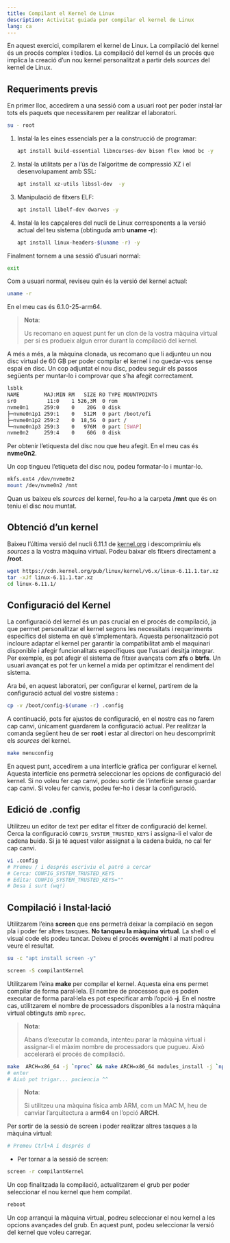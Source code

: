 ```yaml
---
title: Compilant el Kernel de Linux
description: Activitat guiada per compilar el kernel de Linux
lang: ca
---
```


En aquest exercici, compilarem el kernel de Linux. La compilació del kernel és un procés complex i tedios. La compilació del kernel és un procés que implica la creació d'un nou kernel personalitzat a partir dels *sources* del kernel de Linux.

## Requeriments previs

En primer lloc, accedirem a una sessió com a usuari root per poder instal·lar tots els paquets que necessitarem per realitzar el laboratori.

```sh
su - root
```

1. Instal·la les eines essencials per a la construcció de programar:

    ```sh
    apt install build-essential libncurses-dev bison flex kmod bc -y
    ```

2. Instal·la utilitats per a l'ús de l'algoritme de compressió XZ i el desenvolupament amb SSL:

    ```sh
    apt install xz-utils libssl-dev  -y
    ```

3. Manipulació de fitxers ELF:

    ```sh
    apt install libelf-dev dwarves -y
    ```

4. Instal·la les capçaleres del nucli de Linux corresponents a la versió actual del teu sistema (obtinguda amb **uname -r**):

    ```sh
    apt install linux-headers-$(uname -r) -y 
    ```

Finalment tornem a una sessió d'usuari normal:

```sh
exit
```

Com a usuari normal, reviseu quin és la versió del kernel actual:

```sh
uname -r
```

En el meu cas és 6.1.0-25-arm64.

> **Nota**:
>
> Us recomano en aquest punt fer un clon de la vostra màquina virtual per si es produeix algun error durant la compilació del kernel.

A més a més, a la màquina clonada, us recomano que li adjunteu un nou disc virtual de 60 GB per poder compilar el kernel i no quedar-vos sense espai en disc. Un cop adjuntat el nou disc, podeu seguir els passos següents per muntar-lo i comprovar que s'ha afegit correctament.

```sh
lsblk
NAME        MAJ:MIN RM   SIZE RO TYPE MOUNTPOINTS
sr0          11:0    1 526,3M  0 rom
nvme0n1     259:0    0    20G  0 disk
├─nvme0n1p1 259:1    0   512M  0 part /boot/efi
├─nvme0n1p2 259:2    0  18,5G  0 part /
└─nvme0n1p3 259:3    0   976M  0 part [SWAP]
nvme0n2     259:4    0    60G  0 disk 
```

Per obtenir l'etiquesta del disc nou que heu afegit. En el meu cas és **nvme0n2**.

Un cop tingueu l'etiqueta del disc nou, podeu formatar-lo i muntar-lo.

```sh
mkfs.ext4 /dev/nvme0n2
mount /dev/nvme0n2 /mnt
```

Quan us baixeu els *sources* del kernel, feu-ho a la carpeta **/mnt** que és on teniu el disc nou muntat.

## Obtenció d'un kernel

Baixeu l'última versió del nucli 6.11.1 de [kernel.org](https://www.kernel.org/) i descomprimiu els *sources* a la vostra màquina virtual. Podeu baixar els fitxers directament a **/root**.

```sh
wget https://cdn.kernel.org/pub/linux/kernel/v6.x/linux-6.11.1.tar.xz
tar -xJf linux-6.11.1.tar.xz
cd linux-6.11.1/
```

## Configuració del Kernel

La configuració del kernel és un pas crucial en el procés de compilació, ja que permet personalitzar el kernel segons les necessitats i requeriments específics del sistema en què s'implementarà. Aquesta personalització pot incloure adaptar el kernel per garantir la compatibilitat amb el maquinari disponible i afegir funcionalitats específiques que l'usuari desitja integrar. Per exemple, es pot afegir el sistema de fitxer avançats com **zfs** o **btrfs**. Un usuari avançat es pot fer un kernel a mida per optimitzar el rendiment del sistema.

Ara bé, en aquest laboratori, per configurar el kernel, partirem de la configuració actual del vostre sistema :

```sh
cp -v /boot/config-$(uname -r) .config
```

A continuació, pots fer ajustos de configuració, en el nostre cas no farem cap canvi, únicament guardarem la configuració actual. Per realitzar la comanda següent heu de ser **root** i estar al directori on heu descomprimit els *sources* del kernel.

```sh
make menuconfig
```

En aquest punt, accedirem a una interfície gràfica per configurar el kernel. Aquesta interfície ens permetrà seleccionar les opcions de configuració del kernel. Si no voleu fer cap canvi, podeu sortir de l'interfície sense guardar cap canvi. Si voleu fer canvis, podeu fer-ho i desar la configuració.

## Edició de .config

Utilitzeu un editor de text per editar el fitxer de configuració del kernel. Cerca la configuració `CONFIG_SYSTEM_TRUSTED_KEYS` i assigna-li el valor de cadena buida. Si ja té aquest valor assignat a la cadena buida, no cal fer cap canvi.

```sh
vi .config
# Premeu / i després escriviu el patró a cercar
# Cerca: CONFIG_SYSTEM_TRUSTED_KEYS
# Edita: CONFIG_SYSTEM_TRUSTED_KEYS=""
# Desa i surt (wq!)
```

## Compilació i Instal·lació

Utilitzarem l'eina **screen** que ens permetrà deixar la compilació en segon pla i poder fer altres tasques. **No tanqueu la màquina virtual**. La shell o el visual code els podeu tancar. Deixeu el procés **overnight** i al matí podreu veure el resultat.

```sh
su -c "apt install screen -y"
```

```sh
screen -S compilantKernel
```

Utilitzarem l'eina **make** per compilar el kernel. Aquesta eina ens permet compilar de forma paral·lela. El nombre de processos que es poden executar de forma paral·lela es pot especificar amb l'opció **-j**. En el nostre cas, utilitzarem el nombre de processadors disponibles a la nostra màquina virtual obtinguts amb ```nproc```.

> **Nota**:
>
> Abans d'executar la comanda, intenteu parar la màquina virtual i assignar-li el màxim nombre de processadors que pugueu. Això accelerarà el procés de compilació.

```sh
make  ARCH=x86_64 -j `nproc` && make ARCH=x86_64 modules_install -j `nproc` && make ARCH=x86_64 install -j `nproc`
# enter
# Això pot trigar... paciencia ^^
```

> **Nota**:
>
> Si utilitzeu una màquina física amb ARM, com un MAC M, heu de canviar l'arquitectura a **arm64** en l'opció **ARCH**.

Per sortir de la sessió de screen i poder realitzar altres tasques a la màquina virtual:

```sh
# Premeu Ctrl+A i després d
```

* Per tornar a la sessió de screen:

```sh
screen -r compilantKernel
```

Un cop finalitzada la compilació, actualitzarem el grub per poder seleccionar el nou kernel que hem compilat.

```sh
reboot
```

Un cop arranqui la màquina virtual, podreu seleccionar el nou kernel a les opcions avançades del grub. En aquest punt, podeu seleccionar la versió del kernel que voleu carregar.
